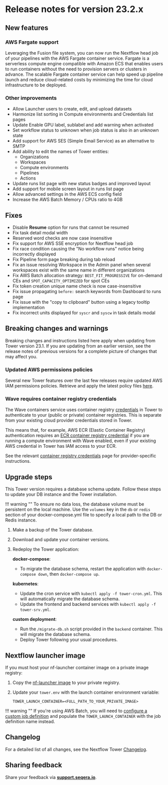 # Release notes for version 23.2.x

## New features

### AWS Fargate support

Leveraging the Fusion file system, you can now run the Nextflow head job of your pipelines with the AWS Fargate container service. Fargate is a serverless compute engine compatible with Amazon ECS that enables users to run containers without the need to provision servers or clusters in advance. The scalable Fargate container service can help speed up pipeline launch and reduce cloud-related costs by minimizing the time for cloud infrastructure to be deployed.

### Other improvements

- Allow Launcher users to create, edit, and upload datasets
- Harmonize list sorting in Compute environments and Credentials list pages
- Update Enable GPU label, sublabel and add warning when activated
- Set workflow status to unknown when job status is also in an unknown state
- Add support for AWS SES (Simple Email Service) as an alternative to SMTP
- Add ability to edit the names of Tower entities:
  - Organizations
  - Workspaces
  - Compute environments
  - Pipelines
  - Actions
- Update runs list page with new status badges and improved layout
- Add support for mobile screen layout in runs list page
- Allow advanced settings in the AWS ECS config field
- Increase the AWS Batch Memory / CPUs ratio to 4GB

## Fixes

- Disable **Resume** option for runs that cannot be resumed
- Fix task detail modal width
- Reserved word checks are now case insensitive
- Fix support for AWS SSE encryption for Nextflow head job
- Fix race condition causing the "No workflow runs" notice being incorrectly displayed
- Fix Pipeline form page breaking during tab reload
- Fix an issue resolving Workspace in the Admin panel when several workspaces exist with the same name in different organizations
- Fix AWS Batch allocation strategy: `BEST_FIT_PROGRESSIVE` for on-demand CEs and `SPOT_CAPACITY_OPTIMIZED` for spot CEs
- Fix token creation unique name check is now case-insensitive
- Fix issue propagating `before:` search keywords from Dashboard to runs page
- Fix issue with the "copy to clipboard" button using a legacy tooltip implementation
- Fix incorrect units displayed for `syscr` and `syscw` in task details modal

## Breaking changes and warnings

Breaking changes and instructions listed here apply when updating from Tower version 23.1. If you are updating from an earlier version, see the release notes of previous versions for a complete picture of changes that may affect you.

### Updated AWS permissions policies

Several new Tower features over the last few releases require updated AWS IAM permissions policies. Retrieve and apply the latest policy files [here](https://github.com/seqeralabs/nf-tower-aws).

### Wave requires container registry credentials

The Wave containers service uses container registry [credentials](../../credentials/overview.mdx) in Tower to authenticate to your (public or private) container registries. This is separate from your existing cloud provider credentials stored in Tower.

This means that, for example, AWS ECR (Elastic Container Registry) authentication requires an [ECR container registry credential](../../credentials/aws_registry_credentials.mdx) if you are running a compute environment with Wave enabled, even if your existing AWS credential in Tower has IAM access to your ECR.

See the relevant [container registry credentials](../../credentials/overview.mdx) page for provider-specific instructions.

## Upgrade steps

This Tower version requires a database schema update. Follow these steps to update your DB instance and the Tower installation.

!!! warning ""
    To ensure no data loss, the database volume must be persistent on the local machine. Use the `volumes` key in the `db` or `redis` section of your docker-compose.yml file to specify a local path to the DB or Redis instance.

1.  Make a backup of the Tower database.
2.  Download and update your container versions.
3.  Redeploy the Tower application:

    **docker-compose**:

      - To migrate the database schema, restart the application with `docker-compose down`, then `docker-compose up`.

    **kubernetes**:

      - Update the cron service with `kubectl apply -f tower-cron.yml`. This will automatically migrate the database schema.
      - Update the frontend and backend services with `kubectl apply -f tower-srv.yml`.

    **custom deployment**:

      - Run the `/migrate-db.sh` script provided in the `backend` container. This will migrate the database schema.
      - Deploy Tower following your usual procedures.

## Nextflow launcher image

If you must host your nf-launcher container image on a private image registry:

1.  Copy the [nf-launcher image](https://quay.io/seqeralabs/nf-launcher:j17-23.04.2-up3) to your private registry.
2.  Update your `tower.env` with the launch container environment variable:

    `TOWER_LAUNCH_CONTAINER=<FULL_PATH_TO_YOUR_PRIVATE_IMAGE>`

!!! warning ""
    If you're using AWS Batch, you will need to [configure a custom job definition](../advanced-topics/custom-launch-container.mdx) and populate the `TOWER_LAUNCH_CONTAINER` with the job definition name instead.

## Changelog

For a detailed list of all changes, see the Nextflow Tower [Changelog](./changelog.mdx).

## Sharing feedback

Share your feedback via [**support.seqera.io**](https://support.seqera.io).
